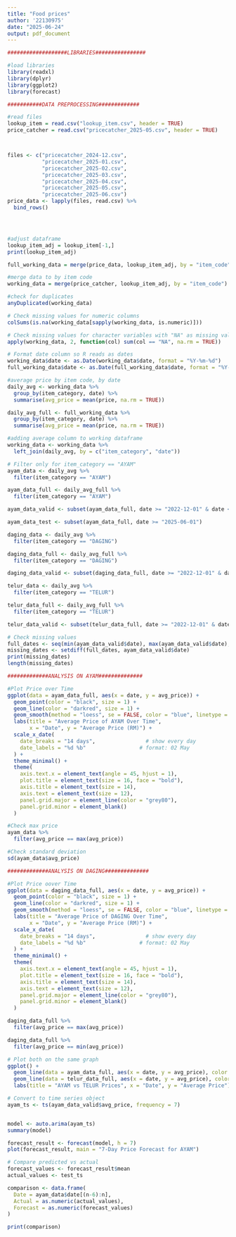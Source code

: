 ---
title: "Food prices"
author: '22130975'
date: "2025-06-24"
output: pdf_document
---

```{r setup, include=FALSE}

###################LIBRARIES################

#load libraries
library(readxl)
library(dplyr)
library(ggplot2)
library(forecast)

###########DATA PREPROCESSING#############

#read files
lookup_item = read.csv("lookup_item.csv", header = TRUE)
price_catcher = read.csv("pricecatcher_2025-05.csv", header = TRUE)



files <- c("pricecatcher_2024-12.csv", 
           "pricecatcher_2025-01.csv",
           "pricecatcher_2025-02.csv",
           "pricecatcher_2025-03.csv",
           "pricecatcher_2025-04.csv",
           "pricecatcher_2025-05.csv",
           "pricecatcher_2025-06.csv")
price_data <- lapply(files, read.csv) %>%
  bind_rows()




#adjust dataframe
lookup_item_adj = lookup_item[-1,]
print(lookup_item_adj)

full_working_data = merge(price_data, lookup_item_adj, by = "item_code")

#merge data to by item code
working_data = merge(price_catcher, lookup_item_adj, by = "item_code")

#check for duplicates
anyDuplicated(working_data)

# Check missing values for numeric columns
colSums(is.na(working_data[sapply(working_data, is.numeric)]))

# Check missing values for character variables with "NA" as missing value marker
apply(working_data, 2, function(col) sum(col == "NA", na.rm = TRUE))

# Format date column so R reads as dates
working_data$date <- as.Date(working_data$date, format = "%Y-%m-%d")
full_working_data$date <- as.Date(full_working_data$date, format = "%Y-%m-%d")

#average price by item code, by date
daily_avg <- working_data %>%
  group_by(item_category, date) %>%
  summarise(avg_price = mean(price, na.rm = TRUE))

daily_avg_full <- full_working_data %>%
  group_by(item_category, date) %>%
  summarise(avg_price = mean(price, na.rm = TRUE))

#adding average column to working dataframe
working_data <- working_data %>%
  left_join(daily_avg, by = c("item_category", "date"))

# Filter only for item_category == "AYAM"
ayam_data <- daily_avg %>%
  filter(item_category == "AYAM")

ayam_data_full <- daily_avg_full %>%
  filter(item_category == "AYAM")

ayam_data_valid <- subset(ayam_data_full, date >= "2022-12-01" & date <= "2025-05-31")

ayam_data_test <- subset(ayam_data_full, date >= "2025-06-01")

daging_data <- daily_avg %>%
  filter(item_category == "DAGING")

daging_data_full <- daily_avg_full %>%
  filter(item_category == "DAGING")

daging_data_valid <- subset(daging_data_full, date >= "2022-12-01" & date <= "2025-05-31")

telur_data <- daily_avg %>%
  filter(item_category == "TELUR")

telur_data_full <- daily_avg_full %>%
  filter(item_category == "TELUR")

telur_data_valid <- subset(telur_data_full, date >= "2022-12-01" & date <= "2025-05-31")

# Check missing values
full_dates <- seq(min(ayam_data_valid$date), max(ayam_data_valid$date), by = "day")
missing_dates <- setdiff(full_dates, ayam_data_valid$date)
print(missing_dates)
length(missing_dates)

#############ANALYSIS ON AYAM##############

#Plot Price over Time
ggplot(data = ayam_data_full, aes(x = date, y = avg_price)) +
  geom_point(color = "black", size = 1) +
  geom_line(color = "darkred", size = 1) +
  geom_smooth(method = "loess", se = FALSE, color = "blue", linetype = "dashed") +
  labs(title = "Average Price of AYAM Over Time",
       x = "Date", y = "Average Price (RM)") +
  scale_x_date(
    date_breaks = "14 days",                # show every day
    date_labels = "%d %b"                 # format: 02 May
  ) +
  theme_minimal() +
  theme(
    axis.text.x = element_text(angle = 45, hjust = 1),
    plot.title = element_text(size = 16, face = "bold"),
    axis.title = element_text(size = 14),
    axis.text = element_text(size = 12),
    panel.grid.major = element_line(color = "grey80"),
    panel.grid.minor = element_blank()
  )

#Check max price
ayam_data %>%
  filter(avg_price == max(avg_price))

#Check standard deviation
sd(ayam_data$avg_price)

#############ANALYSIS ON DAGING##############

#Plot Price oover Time
ggplot(data = daging_data_full, aes(x = date, y = avg_price)) +
  geom_point(color = "black", size = 1) +
  geom_line(color = "darkred", size = 1) +
  geom_smooth(method = "loess", se = FALSE, color = "blue", linetype = "dashed") +
  labs(title = "Average Price of DAGING Over Time",
       x = "Date", y = "Average Price (RM)") +
  scale_x_date(
    date_breaks = "14 days",                # show every day
    date_labels = "%d %b"                 # format: 02 May
  ) +
  theme_minimal() +
  theme(
    axis.text.x = element_text(angle = 45, hjust = 1),
    plot.title = element_text(size = 16, face = "bold"),
    axis.title = element_text(size = 14),
    axis.text = element_text(size = 12),
    panel.grid.major = element_line(color = "grey80"),
    panel.grid.minor = element_blank()
  )

daging_data_full %>%
  filter(avg_price == max(avg_price))

daging_data_full %>%
  filter(avg_price == min(avg_price))

# Plot both on the same graph
ggplot() +
  geom_line(data = ayam_data_full, aes(x = date, y = avg_price), color = "red") +
  geom_line(data = telur_data_full, aes(x = date, y = avg_price), color = "blue") +
  labs(title = "AYAM vs TELUR Prices", x = "Date", y = "Average Price")

# Convert to time series object
ayam_ts <- ts(ayam_data_valid$avg_price, frequency = 7)


model <- auto.arima(ayam_ts)
summary(model)

forecast_result <- forecast(model, h = 7)
plot(forecast_result, main = "7-Day Price Forecast for AYAM")

# Compare predicted vs actual
forecast_values <- forecast_result$mean
actual_values <- test_ts

comparison <- data.frame(
  Date = ayam_data$date[(n-6):n],
  Actual = as.numeric(actual_values),
  Forecast = as.numeric(forecast_values)
)

print(comparison)










```


